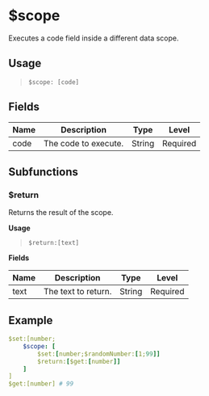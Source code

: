 # $scope
Executes a code field inside a different data scope.

## Usage
> `$scope: [code]`

## Fields
| Name | Description          | Type   | Level    |
| ---- | -------------------- | ------ | -------- |
| code | The code to execute. | String | Required |

## Subfunctions
### $return
Returns the result of the scope.

**Usage**

> `$return:[text]`

**Fields**

| Name | Description          | Type   | Level    |
| ---- | -------------------- | ------ | -------- |
| text | The text to return.  | String | Required |

## Example
```yaml
$set:[number;
    $scope: [
        $set:[number;$randomNumber:[1;99]]
        $return:[$get:[number]]
    ]
]
$get:[number] # 99
```